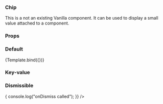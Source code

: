 

<Meta title="Chip" component={Chip} />


### Chip

This is a not an existing Vanilla component. It can be used to display a small value attached to a component.

### Props

<ArgsTable of={Chip} />

### Default

<Canvas>
  <Story
    name="Default"
    args={{
      value: "positive",
    }}
  >
    {Template.bind({})}
  </Story>
</Canvas>

### Key-value

<Canvas>
  <Story name="Lead-value">
    <Chip lead="Owner" value="Bob" />
  </Story>
</Canvas>

### Dismissible

<Canvas>
  <Story name="Dismissible">
    <Chip
      lead="Owner"
      value="Bob"
      onDismiss={() => {
        console.log("onDismiss called");
      }}
    />
  </Story>
</Canvas>
